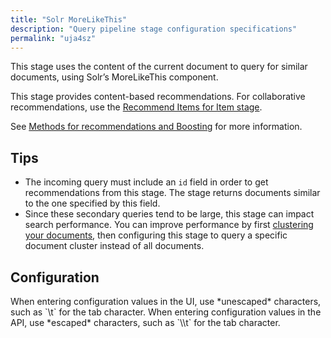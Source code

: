 ```yaml
---
title: "Solr MoreLikeThis"
description: "Query pipeline stage configuration specifications"
permalink: "uja4sz"
---
```


This stage uses the content of the current document to query for similar documents, using Solr’s MoreLikeThis component.

This stage provides content-based recommendations. For collaborative recommendations, use the [Recommend Items for Item stage](/managed-fusion/5.9/hq339y/recommend-items-for-item-stage).

See [Methods for recommendations and Boosting](/managed-fusion/5.9/l0emoh/methods) for more information.

## Tips

* The incoming query must include an `id` field in order to get recommendations from this stage. The stage returns documents similar to the one specified by this field.
* Since these secondary queries tend to be large, this stage can impact search performance. You can improve performance by first [clustering your documents](/managed-fusion/5.9/x7s5ub/document-clustering-jobs), then configuring this stage to query a specific document cluster instead of all documents.

## Configuration

<Tip>
When entering configuration values in the UI, use *unescaped* characters, such as `\t` for the tab character. When entering configuration values in the API, use *escaped* characters, such as `\\t` for the tab character.
</Tip>


<SchemaParamFields schema={schema}/>